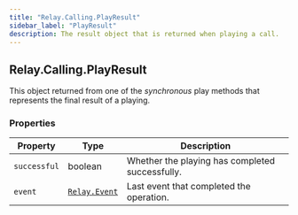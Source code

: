 ```yaml
---
title: "Relay.Calling.PlayResult"
sidebar_label: "PlayResult"
description: The result object that is returned when playing a call.
---
```


[relay-event]: /sdks/reference/realtime-sdk/v2/sdks/python/event

## Relay.Calling.PlayResult

This object returned from one of the _synchronous_ play methods that represents the final result of a playing.

### Properties

| Property | Type | Description |
| -------- | ---- | ----------- |
| `successful` | boolean | Whether the playing has completed successfully. |
| `event` | [`Relay.Event`][relay-event] | Last event that completed the operation. |